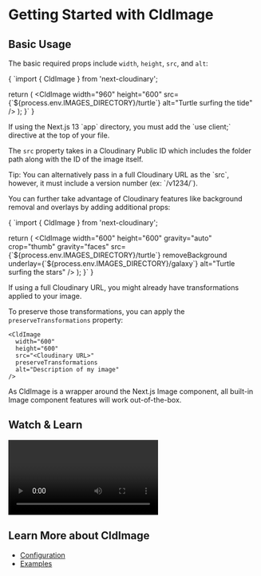 

<Head>
  <title>CldImage - Next Cloudinary</title>
  <meta name="og:title" content="Getting Started with CldImage - Next Cloudinary" />
  <meta name="og:url" content={`https://next-cloudinary.spacejelly.dev/components/cldimage/basic-usage`} />
</Head>

<OgImage
  title="CldImage"
  twitterTitle="Getting Started with CldImage"
/>

# Getting Started with CldImage

## Basic Usage

The basic required props include `width`, `height`, `src`, and `alt`:

<Playground filename="/pages/index.js">
  {
`import { CldImage } from 'next-cloudinary';

  return (
    <CldImage
      width="960"
      height="600"
      src={\`${process.env.IMAGES_DIRECTORY}/turtle\`}
      alt="Turtle surfing the tide"
    />
  );
}`
  }
</Playground>

<Callout emoji={false}>
  If using the Next.js 13 `app` directory, you must add the `use client;` directive at the top of your file.
</Callout>

The `src` property takes in a Cloudinary Public ID which includes the folder path along with the ID of the image itself.

<Callout emoji={false}>
  Tip: You can alternatively pass in a full Cloudinary URL as the `src`, however, it must include a version number (ex: `/v1234/`).
</Callout>

You can further take advantage of Cloudinary features like background removal and overlays by adding additional props:

<Playground filename="/pages/index.js">
  {
`import { CldImage } from 'next-cloudinary';

  return (
    <CldImage
      width="600"
      height="600"
      gravity="auto"
      crop="thumb"
      gravity="faces"
      src={\`${process.env.IMAGES_DIRECTORY}/turtle\`}
      removeBackground
      underlay={\`${process.env.IMAGES_DIRECTORY}/galaxy\`}
      alt="Turtle surfing the stars"
    />
  );
}`
  }
</Playground>

If using a full Cloudinary URL, you might already have transformations applied to your image.

To preserve those transformations, you can apply the `preserveTransformations` property:

```
<CldImage
  width="600"
  height="600"
  src="<Cloudinary URL>"
  preserveTransformations
  alt="Description of my image"
/>
```

As CldImage is a wrapper around the Next.js Image component, all built-in Image component features will work out-of-the-box.

## Watch & Learn

<Video
  title="Automatic Image Optimization & Dynamic Cropping in Next.js with Next Cloudinary"
  url="https://www.youtube.com/watch?v=oj2-BcZ8szk"
/>

## Learn More about CldImage
* [Configuration](/components/cldimage/configuration)
* [Examples](/components/cldimage/examples)